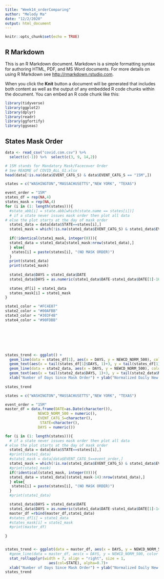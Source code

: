 ```yaml
---
title: "Week14_orderComparing"
author: "Melody Ma"
date: "12/2/2020"
output: html_document
---
```


```r
knitr::opts_chunk$set(echo = TRUE)
```

## R Markdown

This is an R Markdown document. Markdown is a simple formatting syntax for authoring HTML, PDF, and MS Word documents. For more details on using R Markdown see <http://rmarkdown.rstudio.com>.

When you click the **Knit** button a document will be generated that includes both content as well as the output of any embedded R code chunks within the document. You can embed an R code chunk like this:

```r
library(tidyverse)
library(ggplot2)
library(dplyr)
library(readr)
library(ggfortify)
library(ggseas)
```

## States Mask Order

```r
data <- read_csv("covid.com.csv") %>% 
  select(c(-1)) %>%  select(c(3, 9, 14,2)) 

# 15M stands for Mandatory Mask/Facecover Order
# See README of COVID_ALL_G1.xlsx
head(data[!is.na(data$EVENT_CATG_S) & data$EVENT_CATG_S == "15M",])
```

```r

states = c("WASHINGTON","MASSACHUSETTS","NEW YORK", "TEXAS")

event_order = "15M"
states_df = rep(NA,4)
states_mask = rep(NA,4)
for (i in (1: length(states))){
  #state_abb[i] = state.abb[which(state.name == states[i])]
  # if a state never issues mask order then plot all data
# else the plot starts at the day of mask order
  state1_data = data[data$STATE==states[i],]
  state1_mask = which(!is.na(state1_data$EVENT_CATG_S) & state1_data$EVENT_CATG_S == event_order)
  
  if(!identical(state1_mask, integer(0))){
  state1_data = state1_data[state1_mask:nrow(state1_data),]
  } else{
   states[i] = paste(states[i], "(NO MASK ORDER)")
  }
  print(state1_data)
  print(state1_mask)
  
  state1_data$DAYS = state1_data$DATE
  state1_data$DAYS = as.numeric(state1_data$DATE-state1_data$DATE[1]-10)
  
  states_df[i] = state1_data
  states_mask[i] = state1_mask
}

state1_color = "#FC4E07"
state2_color = "#00AFBB"
state3_color = "#303F4B"
state4_color = "#90FDBB"





  
```

```r
states_trend <- ggplot() +
  geom_line(data = states_df[1], aes(x = DAYS, y = NEWCD_NORM_500), color = state1_color, size = 1.25) +
  geom_text(aes(x = tail(states_df[1]$DAYS, 1)+3, y = tail(states_df[1]$NEWCD_NORM_500, 1), label = state1_abb), color = state1_color) +
  geom_line(data = state2_data, aes(x = DAYS, y = NEWCD_NORM_500), color = state2_color, size = 1.25) +
  geom_text(aes(x = tail(state2_data$DAYS, 1)+3, y = tail(state2_data$NEWCD_NORM_500, 1), label = state2_abb), color = state2_color) +
  xlab("Number of Days Since Mask Order") + ylab("Normalized Daily New Cases") + ggtitle(paste("Mask Order in", state1, "and", state2))
  
states_trend
```

```r
states = c("WASHINGTON","MASSACHUSETTS","NEW YORK", "TEXAS")

event_order = "15M"
master_df = data.frame(DATE=as.Date(character()),
               NEWCD_NORM_500 = numeric(),
               EVENT_CATG_S=character(),
                STATE=character(),
               DAYS = numeric())

for (i in (1: length(states))){
  # if a state never issues mask order then plot all data
# else the plot starts at the day of mask order
  state1_data = data[data$STATE==states[i],]
  #print(state1_data)
  #state1_mask = data[data$EVENT_CATG_S==event_order,]
  state1_mask = which(!is.na(state1_data$EVENT_CATG_S) & state1_data$EVENT_CATG_S == event_order)
  #print(state1_mask)
  if(!identical(state1_mask, integer(0))){
  state1_data = state1_data[(state1_mask-14):nrow(state1_data),]
  } else{
   states[i] = paste(states[i], "(NO MASK ORDER)")
  }
  #print(state1_data)

  state1_data$DAYS = state1_data$DATE
  state1_data$DAYS = as.numeric(state1_data$DATE-state1_data$DATE[1]-14)
  master_df =rbind(master_df,state1_data)
  #states_df[i] = state1_data
  #states_mask[i] = state1_mask
  #print(master_df)
  
}


states_trend <- ggplot(data = master_df, aes(x = DAYS, y = NEWCD_NORM_500)) +
  #geom_line(data = master_df, aes(x = DAYS, y = NEWCD_NORM_500, color = STATE), size = 1, alpha = 0.7) +
  stat_rollapplyr(width = 7, align = "right", size = 1,
                    aes(col=STATE), alpha=0.7)+
  xlab("Number of Days Since Mask Order") + ylab("Normalized Daily New Cases") 
states_trend
```

